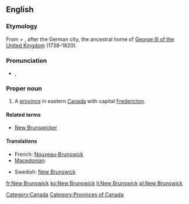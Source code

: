 ==English==
{{wikipedia}}

===Etymology===
From {{term|new}} + {{term|Brunswick||[[Braunschweig]]}}, after the German city, the ancestral home of [[w:George III of the United Kingdom|George III of the United Kingdom]] (1738–1820).

===Pronunciation===
* {{a|UK}} {{IPA|/njuː ˈbɹʌnz.wɪk/}}, {{SAMPA|/nju: "brVnz.wIk/}}

===Proper noun===
{{en-proper noun|sg=New Brunswick}}

# A [[province]] in eastern [[Canada]] with capital [[Fredericton]].

====Related terms====
* [[New Brunswicker]]

====Translations====
{{trans-top|Province in eastern Canada}}
* French: [[Nouveau-Brunswick]]
* [[Macedonian]]: {{t|mk|Њу Бранзвик|m|tr=Nju Bránzvik|sc=Cyrl}}
{{trans-mid}}
* Swedish: [[#Swedish|New Brunswick]]
{{trans-bottom}}

[[Category:Canada]]
[[Category:Provinces of Canada]]

[[fr:New Brunswick]]
[[ko:New Brunswick]]
[[li:New Brunswick]]
[[pl:New Brunswick]]